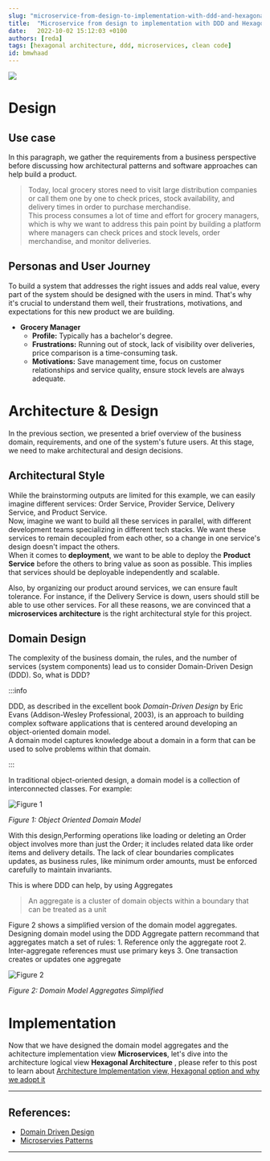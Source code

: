 ```yaml
---
slug: "microservice-from-design-to-implementation-with-ddd-and-hexagonal-architecture.mdx"  
title:  "Microservice from design to implementation with DDD and Hexagonal Architecture"  
date:   2022-10-02 15:12:03 +0100  
authors: [reda]  
tags: [hexagonal architecture, ddd, microservices, clean code]
id: bmwhaad
---
```



![](/img/blog/build-microservice-with-hexagonal-architecture-and-ddd.png)

# Design

## Use case

In this paragraph, we gather the requirements from a business perspective before discussing how architectural patterns and software approaches can help build a product.

> Today, local grocery stores need to visit large distribution companies or call them one by one to check prices, stock availability, and delivery times in order to purchase merchandise.  
> This process consumes a lot of time and effort for grocery managers, which is why we want to address this pain point by building a platform where managers can check prices and stock levels, order merchandise, and monitor deliveries.

## Personas and User Journey

To build a system that addresses the right issues and adds real value, every part of the system should be designed with the users in mind. That's why it's crucial to understand them well, their frustrations, motivations, and expectations for this new product we are building.

* **Grocery Manager**
    * **Profile:** Typically has a bachelor's degree.
    * **Frustrations:** Running out of stock, lack of visibility over deliveries, price comparison is a time-consuming task.
    * **Motivations:** Save management time, focus on customer relationships and service quality, ensure stock levels are always adequate.

# Architecture & Design

In the previous section, we presented a brief overview of the business domain, requirements, and one of the system's future users. At this stage, we need to make architectural and design decisions.

## Architectural Style

While the brainstorming outputs are limited for this example, we can easily imagine different services: Order Service, Provider Service, Delivery Service, and Product Service.  
Now, imagine we want to build all these services in parallel, with different development teams specializing in different tech stacks. We want these services to remain decoupled from each other, so a change in one service's design doesn't impact the others.  
When it comes to **deployment**, we want to be able to deploy the __Product Service__ before the others to bring value as soon as possible. This implies that services should be deployable independently and scalable.

Also, by organizing our product around services, we can ensure fault tolerance. For instance, if the Delivery Service is down, users should still be able to use other services. For all these reasons, we are convinced that a **microservices architecture** is the right architectural style for this project.

## Domain Design 

The complexity of the business domain, the rules, and the number of services (system components) lead us to consider Domain-Driven Design (DDD). So, what is DDD?

:::info

DDD, as described in the excellent book *Domain-Driven Design* by Eric Evans (Addison-Wesley Professional, 2003), is an approach to building complex software applications that is centered around developing an object-oriented domain model.  
A domain model captures knowledge about a domain in a form that can be used to solve problems within that domain.

:::

In traditional object-oriented design, a domain model is a collection of interconnected classes. For example:

![Figure 1](algodema_blog_bmwhaad_fig1-2024-09-29-210114.svg)

*Figure 1: Object Oriented Domain Model*

With this design,Performing operations like loading or deleting an Order object involves more than just the Order;
it includes related data like order items and delivery details. The lack of clear boundaries complicates updates, as business rules, like minimum order amounts, must be enforced carefully to maintain invariants.

This is where DDD can help, by using Aggregates
> An aggregate is a cluster of domain objects within a boundary that can be treated as a unit

Figure 2 shows a simplified version of the domain model aggregates. Designing domain model using the DDD Aggregate pattern recommand that aggregates match a set of rules:
    1. Reference only the aggregate root
    2. Inter-aggregate references must use primary keys
    3. One transaction creates or updates one aggregate


![Figure 2](algodema_blog_bmwhaad_fig2-2024-09-29-210501.svg)

*Figure 2: Domain Model Aggregates Simplified*

# Implementation

Now that we have designed the domain model aggregates and the achitecture implementation view __Microservices__, let's dive into the architecture logical view __Hexagonal Architecture__ , please refer to this post to learn about
[Architecture Implementation view, Hexagonal option and why we adopt it](/blog/2021-10-17-software-architecture-logical-view.mdx#the-hexagonal-architecture-style)

----

## References:

* [Domain Driven Design](https://www.oreilly.com/library/view/domain-driven-design-tackling/0321125215/)
* [Microservies Patterns](https://www.manning.com/books/microservices-patterns)

---